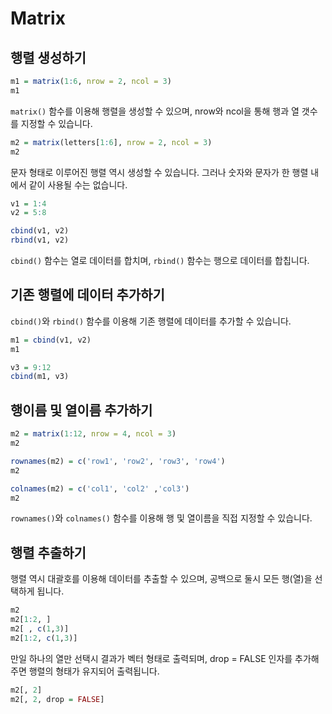 # Matrix

## 행렬 생성하기

```r
m1 = matrix(1:6, nrow = 2, ncol = 3)
m1
```

`matrix()` 함수를 이용해 행렬을 생성할 수 있으며, nrow와 ncol을 통해 행과 열 갯수를 지정할 수 있습니다.


```r
m2 = matrix(letters[1:6], nrow = 2, ncol = 3)
m2
```

문자 형태로 이루어진 행렬 역시 생성할 수 있습니다. 그러나 숫자와 문자가 한 행렬 내에서 같이 사용될 수는 없습니다.

```r
v1 = 1:4
v2 = 5:8
```

```r
cbind(v1, v2)
rbind(v1, v2)
```

`cbind()` 함수는 열로 데이터를 합치며, `rbind()` 함수는 행으로 데이터를 합칩니다.

## 기존 행렬에 데이터 추가하기

`cbind()`와 `rbind()` 함수를 이용해 기존 행렬에 데이터를 추가할 수 있습니다.

```r
m1 = cbind(v1, v2)
m1
```

```r
v3 = 9:12
cbind(m1, v3)
```

## 행이름 및 열이름 추가하기

```r
m2 = matrix(1:12, nrow = 4, ncol = 3)
m2
```

```r
rownames(m2) = c('row1', 'row2', 'row3', 'row4')
m2
```

```r
colnames(m2) = c('col1', 'col2' ,'col3')
m2
```

`rownames()`와 `colnames()` 함수를 이용해 행 및 열이름을 직접 지정할 수 있습니다.

## 행렬 추출하기

행렬 역시 대괄호를 이용해 데이터를 추출할 수 있으며, 공백으로 둘시 모든 행(열)을 선택하게 됩니다.

```r
m2
m2[1:2, ]
m2[ , c(1,3)]
m2[1:2, c(1,3)]
```

만일 하나의 열만 선택시 결과가 벡터 형태로 출력되며, drop = FALSE 인자를 추가해주면 행렬의 형태가 유지되어 출력됩니다.

```r
m2[, 2]
m2[, 2, drop = FALSE]
```

